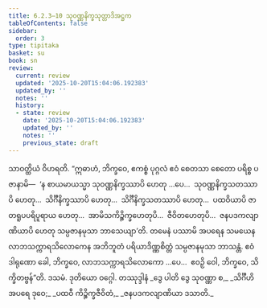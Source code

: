 ```yaml
---
title: 6.2.3–10 သုဝဏ္ဏနိက္ခသုတ္တာဒိအဋ္ဌက
tableOfContents: false
sidebar:
  order: 3
type: tipitaka
basket: su
book: sn
review:
  current: review
  updated: '2025-10-20T15:04:06.192383'
  updated_by: ''
  notes: ''
  history:
  - state: review
    date: '2025-10-20T15:04:06.192383'
    updated_by: ''
    notes: ''
    previous_state: draft
---
```



<DynamicBreadcrumb />


<ReviewStatus review={frontmatter.review} showDetails={true} />

<HypothesisAnnotation frontmatter={frontmatter} />

<Division number="169" book="sn" e="ch" v="18" p="304">

<Paragraph number="1055" book="sn">
သာဝတ္ထိယံ ဝိဟရတိ. “ဣဓာဟံ, ဘိက္ခဝေ, ဧကစ္စံ ပုဂ္ဂလံ ဧဝံ စေတသာ စေတော ပရိစ္စ ပဇာနာမိ—  ‘န စာယမာယသ္မာ သုဝဏ္ဏနိက္ခဿာပိ ဟေတု …ပေ…  သုဝဏ္ဏနိက္ခသတဿာပိ ဟေတု…  သိင်္ဂီနိက္ခဿာပိ ဟေတု…  သိင်္ဂီနိက္ခသတဿာပိ ဟေတု…  ပထဝိယာပိ ဇာတရူပပရိပူရာယ ဟေတု…  အာမိသကိဉ္စိက္ခဟေတုပိ…  ဇီဝိတဟေတုပိ…  ဇနပဒကလျာဏိယာပိ ဟေတု သမ္ပဇာနမုသာ ဘာသေယျာ’တိ. တမေနံ ပဿာမိ အပရေန သမယေန လာဘသက္ကာရသိလောကေန အဘိဘူတံ ပရိယာဒိဏ္ဏစိတ္တံ သမ္ပဇာနမုသာ ဘာသန္တံ. ဧဝံ ဒါရုဏော ခေါ, ဘိက္ခဝေ, လာဘသက္ကာရသိလောကော …ပေ…  ဧဝဉှိ ဝေါ, ဘိက္ခဝေ, သိက္ခိတဗ္ဗန်”တိ.

</Paragraph>
</Division>

<Paragraph number="1056" type="center" book="sn">
ဒသမံ.



</Paragraph>

<Paragraph number="1057" type="center" book="sn">
ဒုတိယော ဝဂ္ဂေါ.



</Paragraph>

<Paragraph number="1058" type="center" book="sn">
တဿုဒ္ဒါနံ


</Paragraph>

<Paragraph number="1059" type="verses" book="sn">
_ဒွေ ပါတိ ဒွေ သုဝဏ္ဏာ စ,_  
_သိင်္ဂီဟိ အပရေ ဒုဝေ;_  
_ပထဝီ ကိဉ္စိက္ခဇီဝိတံ,_  
_ဇနပဒကလျာဏိယာ ဒသာတိ._
</Paragraph>